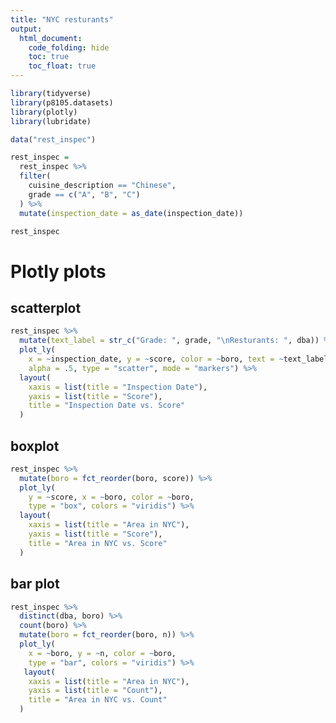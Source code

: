 ```yaml
---
title: "NYC resturants"
output: 
  html_document:
    code_folding: hide
    toc: true
    toc_float: true
---
```



```r
library(tidyverse)
library(p8105.datasets)
library(plotly)
library(lubridate)
```

```r
data("rest_inspec")

rest_inspec = 
  rest_inspec %>%
  filter(
    cuisine_description == "Chinese",
    grade == c("A", "B", "C")
  ) %>%
  mutate(inspection_date = as_date(inspection_date))

rest_inspec
```

# Plotly plots

## scatterplot

```r
rest_inspec %>%
  mutate(text_label = str_c("Grade: ", grade, "\nResturants: ", dba)) %>%
  plot_ly(
    x = ~inspection_date, y = ~score, color = ~boro, text = ~text_label,
    alpha = .5, type = "scatter", mode = "markers") %>% 
  layout(
    xaxis = list(title = "Inspection Date"),
    yaxis = list(title = "Score"),
    title = "Inspection Date vs. Score"
  )
```

## boxplot

```r
rest_inspec %>%
  mutate(boro = fct_reorder(boro, score)) %>%
  plot_ly(
    y = ~score, x = ~boro, color = ~boro, 
    type = "box", colors = "viridis") %>%
  layout(
    xaxis = list(title = "Area in NYC"),
    yaxis = list(title = "Score"),
    title = "Area in NYC vs. Score"
  )
```

## bar plot

```r
rest_inspec %>%
  distinct(dba, boro) %>% 
  count(boro) %>%
  mutate(boro = fct_reorder(boro, n)) %>%
  plot_ly(
    x = ~boro, y = ~n, color = ~boro, 
    type = "bar", colors = "viridis") %>%
   layout(
    xaxis = list(title = "Area in NYC"),
    yaxis = list(title = "Count"),
    title = "Area in NYC vs. Count"
  )
```


